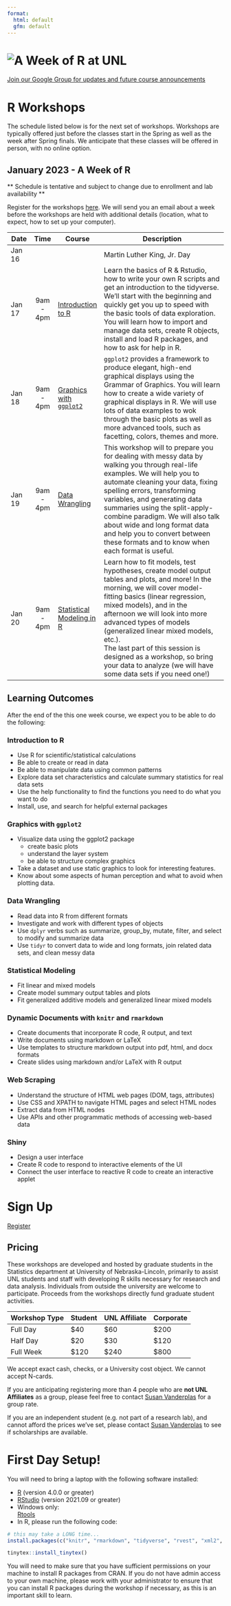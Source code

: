 ```yaml
---
format: 
  html: default
  gfm: default
---
```


# ![A Week of R at UNL](header.png)

[Join our Google Group for updates and future course
announcements](mailto:R-at-UNL+subscribe@googlegroups.com?Subject=subscribe-github)

# R Workshops

The schedule listed below is for the next set of workshops. Workshops
are typically offered just before the classes start in the Spring as
well as the week after Spring finals. We anticipate that these classes
will be offered in person, with no online option.

## January 2023 - A Week of R

** Schedule is tentative and subject to change due to enrollment and lab availability **

<!-- Workshops will be held in **Keim 214**.-->

<!-- Workshops will be held in Hardin 162 (North wing, basement). -->

Register for the workshops [here](https://forms.gle/7gS6phh6UHCcFLd1A).
We will send you an email about a week before the workshops are held
with additional details (location, what to expect, how to set up your
computer).

| Date   |   Time    | Course                                                                                     | Description                                                                                                                                                                                                                                                                                                                                                                                                                               |
|--------|:------:|--------|------------------------------------------------|
| Jan 16 |           |                                                                                            | Martin Luther King, Jr. Day                                                                                                                                                                                                                                                                                                                                                                                                               |
| Jan 17 | 9am - 4pm | [Introduction to R](https://unl-statistics.github.io/R-workshops/01-r-intro/index.html)            | Learn the basics of R & Rstudio, how to write your own R scripts and get an introduction to the tidyverse. We'll start with the beginning and quickly get you up to speed with the basic tools of data exploration. You will learn how to import and manage data sets, create R objects, install and load R packages, and how to ask for help in R.                                                                                       |
| Jan 18 | 9am - 4pm | [Graphics with `ggplot2`](https://unl-statistics.github.io/R-workshops/02-r-graphics/index.html)   | `ggplot2` provides a framework to produce elegant, high-end graphical displays using the Grammar of Graphics. You will learn how to create a wide variety of graphical displays in R. We will use lots of data examples to wok through the basic plots as well as more advanced tools, such as facetting, colors, themes and more.                                                                                                        |
| Jan 19 | 9am - 4pm | [Data Wrangling](https://unl-statistics.github.io/R-workshops/03-r-format/index.html)              | This workshop will to prepare you for dealing with messy data by walking you through real-life examples. We will help you to automate cleaning your data, fixing spelling errors, transforming variables, and generating data summaries using the split-apply-combine paradigm. We will also talk about wide and long format data and help you to convert between these formats and to know when each format is useful.                   |
| Jan 20 | 9am - 4pm | [Statistical Modeling in R](https://unl-statistics.github.io/R-workshops/06-r-modeling/index.html) | Learn how to fit models, test hypotheses, create model output tables and plots, and more! In the morning, we will cover model-fitting basics (linear regression, mixed models), and in the afternoon we will look into more advanced types of models (generalized linear mixed models, etc.). <br/> The last part of this session is designed as a workshop, so bring your data to analyze (we will have some data sets if you need one!) |

## Learning Outcomes

After the end of the this one week course, we expect you to be able to
do the following:

::: {.callout-tip collapse="true"}
### Introduction to R

-   Use R for scientific/statistical calculations
-   Be able to create or read in data
-   Be able to manipulate data using common patterns
-   Explore data set characteristics and calculate summary statistics
    for real data sets
-   Use the help functionality to find the functions you need to do what
    you want to do
-   Install, use, and search for helpful external packages

:::


::: {.callout-tip collapse="true"}
### Graphics with `ggplot2`
-   Visualize data using the ggplot2 package
    -   create basic plots
    -   understand the layer system
    -   be able to structure complex graphics
-   Take a dataset and use static graphics to look for interesting
    features.
-   Know about some aspects of human perception and what to avoid when
    plotting data.
:::

::: {.callout-tip collapse="true"}
### Data Wrangling

-   Read data into R from different formats
-   Investigate and work with different types of objects
-   Use `dplyr` verbs such as summarize, group_by, mutate, filter, and
    select to modify and summarize data
-   Use `tidyr` to convert data to wide and long formats, join related
    data sets, and clean messy data
:::

::: {.callout-tip collapse="true"}
### Statistical Modeling

-   Fit linear and mixed models
-   Create model summary output tables and plots
-   Fit generalized additive models and generalized linear mixed models
:::

::: {.callout-tip collapse="true"}
### Dynamic Documents with <code>knitr</code> and <code>rmarkdown</code>

-   Create documents that incorporate R code, R output, and text
-   Write documents using markdown or LaTeX
-   Use templates to structure markdown output into pdf, html, and docx
    formats
-   Create slides using markdown and/or LaTeX with R output

:::
::: {.callout-tip collapse="true"}
### Web Scraping

-   Understand the structure of HTML web pages (DOM, tags, attributes)
-   Use CSS and XPATH to navigate HTML pages and select HTML nodes
-   Extract data from HTML nodes
-   Use APIs and other programmatic methods of accessing web-based data
:::

::: {.callout-tip collapse="true"}
### Shiny

-   Design a user interface
-   Create R code to respond to interactive elements of the UI
-   Connect the user interface to reactive R code to create an
    interactive applet
:::


# Sign Up

[Register](https://forms.gle/qyq68vnZCUhfT8MU9)

## Pricing

These workshops are developed and hosted by graduate students in the
Statistics department at University of Nebraska-Lincoln, primarily to
assist UNL students and staff with developing R skills necessary for
research and data analysis. Individuals from outside the university are
welcome to participate. Proceeds from the workshops directly fund
graduate student activities.

| Workshop Type | Student | UNL Affiliate | Corporate |
|---------------|---------|---------------|-----------|
| Full Day      | \$40    | \$60          | \$200     |
| Half Day      | \$20    | \$30          | \$120     |
| Full Week     | \$120   | \$240         | \$800     |

We accept exact cash, checks, or a University cost object. We cannot
accept N-cards.

If you are anticipating registering more than 4 people who are **not UNL
Affiliates** as a group, please feel free to contact [Susan
Vanderplas](mailto:svanderplas2@unl.edu?subject=R%20Workshops%20Pricing)
for a group rate. 

If you are an independent student (e.g. not part of a research lab), and cannot afford the prices we've set, please contact [Susan
Vanderplas](mailto:svanderplas2@unl.edu?subject=R%20Workshops%20Pricing) to see if scholarships are available.


# First Day Setup!

You will need to bring a laptop with the following software installed:

-   [R](https://cloud.r-project.org/) (version 4.0.0 or greater)
-   [RStudio](https://www.rstudio.com/products/rstudio/download/#download)
    (version 2021.09 or greater)
-   Windows only:\
    [Rtools](https://cloud.r-project.org/bin/windows/Rtools/)
-   In R, please run the following code:

``` r
# this may take a LONG time...
install.packages(c("knitr", "rmarkdown", "tidyverse", "rvest", "xml2", "tinytex", "lme4", "emmeans")) 

tinytex::install_tinytex()
```

You will need to make sure that you have sufficient permissions on your
machine to install R packages from CRAN. If you do not have admin access
to your own machine, please work with your administrator to ensure that
you can install R packages during the workshop if necessary, as this is
an important skill to learn.
